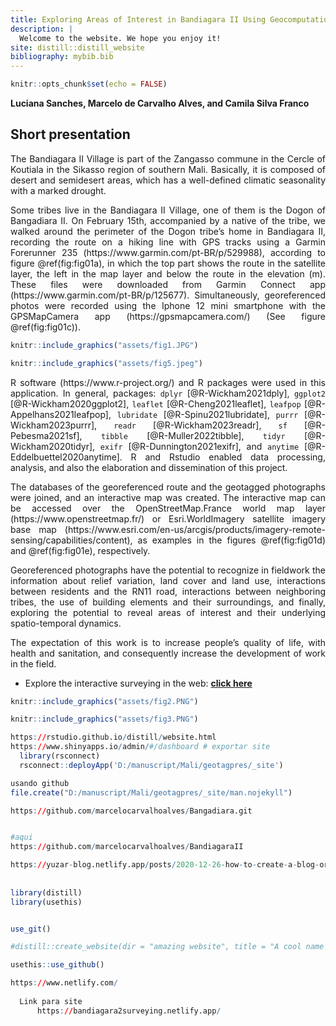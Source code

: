 ```yaml
---
title: Exploring Areas of Interest in Bandiagara II Using Geocomputation and Geotagged Photos
description: |
  Welcome to the website. We hope you enjoy it!
site: distill::distill_website
bibliography: mybib.bib
---
```


```r
knitr::opts_chunk$set(echo = FALSE)

```
**Luciana Sanches, Marcelo de Carvalho Alves, and Camila Silva Franco**


## Short presentation {.unnumbered}
<div style="text-align: justify">
The Bandiagara II Village is part of the Zangasso commune in the Cercle of Koutiala in the Sikasso region of southern Mali. Basically, it is composed of desert and semidesert areas, which has a well-defined climatic seasonality with a marked drought.

Some tribes live in the Bandiagara II Village, one of them is the Dogon of Bangadiara II. On February 15th, accompanied by a native of the tribe, we walked around the perimeter of the Dogon tribe's home in Bandiagara II, recording the route on a hiking line with GPS tracks using a Garmin Forerunner 235 (https://www.garmin.com/pt-BR/p/529988), according to figure \@ref(fig:fig01a), in which the top part shows the route in the satellite layer, the left in the map layer and below the route in the elevation (m). These files were downloaded from Garmin Connect app (https://www.garmin.com/pt-BR/p/125677). Simultaneously, georeferenced photos were recorded using the Iphone 12 mini smartphone with the GPSMapCamera app (https://gpsmapcamera.com/) (See figure \@ref(fig:fig01c)).
<div/>

```r

knitr::include_graphics("assets/fig1.JPG")

```

```r

knitr::include_graphics("assets/fig5.jpeg")

```

R software (https://www.r-project.org/) and R packages were used in this application. In general, packages: `dplyr` [@R-Wickham2021dply], `ggplot2` [@R-Wickham2020ggplot2], `leaflet` [@R-Cheng2021leaflet], `leafpop` [@R-Appelhans2021leafpop], `lubridate` [@R-Spinu2021lubridate], `purrr` [@R-Wickham2023purrr], `readr` [@R-Wickham2023readr], `sf` [@R-Pebesma2021sf], `tibble` [@R-Muller2022tibble], `tidyr` [@R-Wickham2020tidyr], `exifr` [@R-Dunnington2021exifr], and `anytime` [@R-Eddelbuettel2020anytime]. R and Rstudio enabled data processing, analysis, and also the elaboration and dissemination of this project. 

The databases of the georeferenced route and the geotagged photographs were joined, and an interactive map was created. The interactive map can be accessed over the OpenStreetMap.France world map layer (https://www.openstreetmap.fr/) or Esri.WorldImagery satellite imagery base map (https://www.esri.com/en-us/arcgis/products/imagery-remote-sensing/capabilities/content), as examples in the figures \@ref(fig:fig01d) and \@ref(fig:fig01e), respectively.


Georeferenced photographs have the potential to recognize in fieldwork the information about relief variation, land cover and land use, interactions between residents and the RN11 road, interactions between neighboring tribes, the use of building elements and their surroundings, and finally, exploring the potential to reveal areas of interest and their underlying spatio-temporal dynamics.

The expectation of this work is to increase people's quality of life, with health and sanitation, and consequently increase the development of work in the field.

-  Explore the interactive surveying in the web: [**click here**](http://www.sergeo.deg.ufla.br/webMali/webMapFotos.html)



```r

knitr::include_graphics("assets/fig2.PNG")

```


```r

knitr::include_graphics("assets/fig3.PNG")

```


```r

https://rstudio.github.io/distill/website.html
https://www.shinyapps.io/admin/#/dashboard # exportar site
  library(rsconnect)
  rsconnect::deployApp('D:/manuscript/Mali/geotagpres/_site')

usando github
file.create("D:/manuscript/Mali/geotagpres/_site/man.nojekyll")

https://github.com/marcelocarvalhoalves/Bangadiara.git


#aqui
https://github.com/marcelocarvalhoalves/BandiagaraII

https://yuzar-blog.netlify.app/posts/2020-12-26-how-to-create-a-blog-or-a-website-in-r-with-distill-package/#automated-continuous-publishing-deploying
  
  
library(distill)
library(usethis)


use_git()

#distill::create_website(dir = "amazing website", title = "A cool name of my Website")

usethis::use_github()

https://www.netlify.com/
  
  Link para site
      https://bandiagara2surveying.netlify.app/

```

